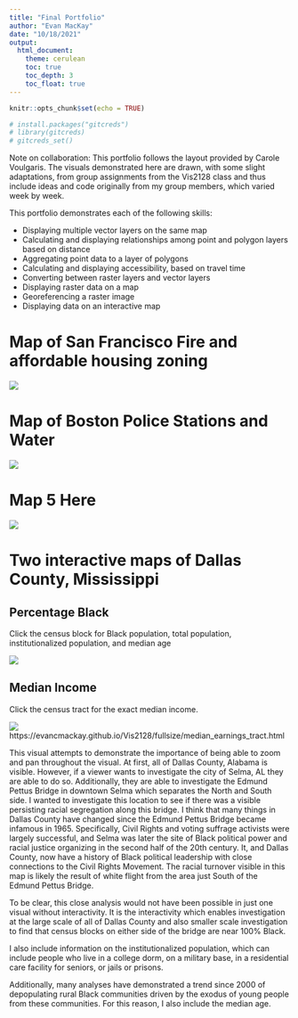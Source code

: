 ```yaml
---
title: "Final Portfolio"
author: "Evan MacKay"
date: "10/18/2021"
output: 
  html_document:
    theme: cerulean
    toc: true
    toc_depth: 3
    toc_float: true
---
```


```r
knitr::opts_chunk$set(echo = TRUE)

# install.packages("gitcreds")
# library(gitcreds)
# gitcreds_set()

```

Note on collaboration: This portfolio follows the layout provided by Carole Voulgaris. The visuals demonstrated here are drawn, with some slight adaptations, from group assignments from the Vis2128 class and thus include ideas and code originally from my group members, which varied week by week. 

This portfolio demonstrates each of the following skills:

* Displaying multiple vector layers on the same map
* Calculating and displaying relationships among point and polygon layers based on distance
* Aggregating point data to a layer of polygons
* Calculating and displaying accessibility, based on travel time
* Converting between raster layers and vector layers
* Displaying raster data on a map
* Georeferencing a raster image
* Displaying data on an interactive map


<!-- [![](thumbnails/Boston_interactive.png)](https://c-voulgaris.github.io/portfolio_examples/fullsize/inter_black.html){target="_blank"} -->

# Map of San Francisco Fire and affordable housing zoning

[![](thumbnails/screenshot_of_sf.png)](https://evancmackay.github.io/Vis2128/fullsize/export_SF_housing.pdf){target="_blank"}

# Map of Boston Police Stations and Water

[![](thumbnails/DistanceFromWaterPoliceStation.png)](https://evancmackay.github.io/Vis2128/fullsize/DistanceFromWaterPoliceStation.pdf){target="_blank"}

# Map 5 Here

[![](thumbnails/screenshot_of_sf.png)](https://evancmackay.github.io/Vis2128/fullsize/median_earnings_tract.html){target="_blank"}


# Two interactive maps of Dallas County, Mississippi

## Percentage Black

Click the census block for Black population, total population, institutionalized population, and median age

[![](thumbnails/SelmaBridgeBlack.png)](https://evancmackay.github.io/Vis2128/fullsize/inter_black_AL_EdmundPettusBridge_MedianAge_Institutionalized.html){target="_blank"}

## Median Income

Click the census tract for the exact median income. 

[![](thumbnails/SelmaEarningsTracts.png)](https://evancmackay.github.io/Vis2128/fullsize/median_earnings_tract.html){target="_blank"}
https://evancmackay.github.io/Vis2128/fullsize/median_earnings_tract.html


This visual attempts to demonstrate the importance of being able to zoom and pan throughout the visual. At first, all of Dallas County, Alabama is visible. However, if a viewer wants to investigate the city of Selma, AL they are able to do so. Additionally, they are able to investigate the Edmund Pettus Bridge in downtown Selma which separates the North and South side. I wanted to investigate this location to see if there was a visible persisting racial segregation along this bridge. I think that many things in Dallas County have changed since the Edmund Pettus Bridge became infamous in 1965. Specifically, Civil Rights and voting suffrage activists were largely successful, and Selma was later the site of Black political power and racial justice organizing in the second half of the 20th century. It, and Dallas County, now have a history of Black political leadership with close connections to the Civil Rights Movement. The racial turnover visible in this map is likely the result of white flight from the area just South of the Edmund Pettus Bridge. 

To be clear, this close analysis would not have been possible in just one visual without interactivity. It is the interactivity which enables investigation at the large scale of all of Dallas County and also smaller scale investigation to find that census blocks on either side of the bridge are near 100% Black. 

I also include information on the institutionalized population, which can include people who live in a college dorm, on a military base, in a residential care facility for seniors, or jails or prisons. 

Additionally, many analyses have demonstrated a trend since 2000 of depopulating rural Black communities driven by the exodus of young people from these communities. For this reason, I also include the median age. 



